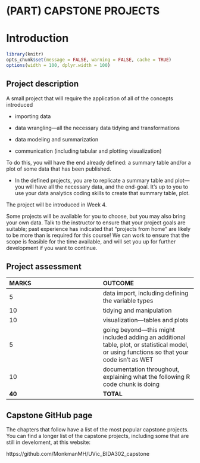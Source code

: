 # (PART) CAPSTONE PROJECTS {-} 

<!-- 
This file by Martin Monkman 
is licensed under a Creative Commons Attribution 4.0 International License
https://creativecommons.org/licenses/by/4.0/  
-->


# Introduction {#capstone-intro}


```r
library(knitr)
opts_chunk$set(message = FALSE, warning = FALSE, cache = TRUE)
options(width = 100, dplyr.width = 100)

```

## Project description

A small project that will require the application of all of the concepts introduced

- importing data
  
- data wrangling—all the necessary data tidying and transformations
  
- data modeling and summarization
  
- communication (including tabular and plotting visualization)

To do this, you will have the end already defined: a summary table and/or a plot of some data that has been published.

* In the defined projects, you are to replicate a summary table and plot—you will have all the necessary data, and the end-goal. It's up to you to use your data analytics coding skills to create that summary table, plot.


The project will be introduced in Week 4.

Some projects will be available for you to choose, but you may also bring your own data. Talk to the instructor to ensure that your project goals are suitable; past experience has indicated that "projects from home" are likely to be more than is required for this course! We can work to ensure that the scope is feasible for the time available, and will set you up for further development if you want to continue.



## Project assessment

| **MARKS** | **OUTCOME** |
| :-- | :-- |
| 5 | data import, including defining the variable types |
| 10 | tidying and manipulation |
| 10 | visualization—tables and plots |
| 5 | going beyond—this might included adding an additional table, plot, or statistical model, or using functions so that your code isn't as WET |
| 10 | documentation throughout, explaining what the following R code chunk is doing
| **40** | **TOTAL** |


## Capstone GitHub page

The chapters that follow have a list of the most popular capstone projects. You can find a longer list of the capstone projects, including some that are still in develoment, at this website:

https://github.com/MonkmanMH/UVic_BIDA302_capstone

